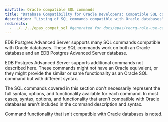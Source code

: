 ```yaml
---
navTitle: Oracle compatible SQL commands
title: "Database Compatibility for Oracle Developers: Compatible SQL commands"
description: "Listing of SQL commands compatible with Oracle databases"
redirects:
  - ../../../epas_compat_sql #generated for docs/epas/reorg-role-use-case-mode
---
```


EDB Postgres Advanced Server supports many SQL commands compatible with Oracle databases. These SQL commands work on both an Oracle database and an EDB Postgres Advanced Server database.

EDB Postgres Advanced Server supports additional commands not described here. These commands might not have an Oracle equivalent, or they might provide the similar or same functionality as an Oracle SQL command but with different syntax.

The SQL commands covered in this section don't necessarily represent the full syntax, options, and functionality available for each command. In most cases, syntax, options, and functionality that aren't compatible with Oracle databases aren't included in the command description and syntax.

Command functionality that isn't compatible with Oracle databases is noted.
